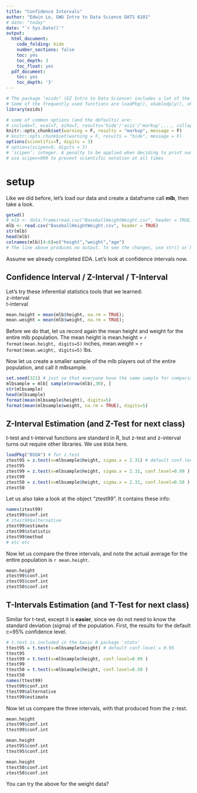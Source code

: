 ```yaml
---
title: "Confidence Intervals"
author: "Edwin Lo, GWU Intro to Data Science DATS 6101"
# date: "today"
date: "`r Sys.Date()`"
output:
  html_document:
    code_folding: hide
    number_sections: false
    toc: yes
    toc_depth: 3
    toc_float: yes
  pdf_document:
    toc: yes
    toc_depth: '3'
---
```


```r
# The package "ezids" (EZ Intro to Data Science) includes a lot of the helper functions we developed for the course. 
# Some of the frequently used functions are loadPkg(), xkabledply(), xkablesummary(), uzscale(), etc.
library(ezids)
```


```r
# some of common options (and the defaults) are: 
# include=T, eval=T, echo=T, results='hide'/'asis'/'markup',..., collapse=F, warning=T, message=T, error=T, cache=T, fig.width=6, fig.height=4, fig.dim=c(6,4) #inches, fig.align='left'/'center','right', 
knitr::opts_chunk$set(warning = F, results = "markup", message = F)
# knitr::opts_chunk$set(warning = F, results = "hide", message = F)
options(scientific=T, digits = 3) 
# options(scipen=9, digits = 3) 
# ‘scipen’: integer. A penalty to be applied when deciding to print numeric values in fixed or exponential notation.  Positive values bias towards fixed and negative towards scientific notation: fixed notation will be preferred unless it is more than ‘scipen’ digits wider.
# use scipen=999 to prevent scientific notation at all times
```


# setup 
Like we did before, let's load our data and create a dataframe call **mlb**, then take a look.

```r
getwd()
# mlb <- data.frame(read.csv("BaseballHeightWeight.csv", header = TRUE))
mlb <- read.csv("BaseballHeightWeight.csv", header = TRUE)
str(mlb)
head(mlb)
colnames(mlb)[4:6]=c("height","weight","age")
# The line above produces no output. To see the changes, use str() or head()
```

Assume we already completed EDA. Let's look at confidence intervals now.


## Confidence Interval / Z-Interval / T-Interval
Let's try these inferential statistics tools that we learned:  
z-interval  
t-interval  

```r
mean.height = mean(mlb$height, na.rm = TRUE); 
mean.weight = mean(mlb$weight, na.rm = TRUE); 
```

Before we do that, let us record again the mean height and weight for the entire mlb population. The mean height is mean.height = `r format(mean.height, digits=5)` inches, mean.weight = `r format(mean.weight, digits=5)` lbs. 

Now let us create a smaller sample of the mlb players out of the entire population, and call it mlbsample.
```r
set.seed(321) # just so that everyone have the same sample for comparison
mlbsample = mlb[ sample(nrow(mlb),30), ]
str(mlbsample)
head(mlbsample)
format(mean(mlbsample$height), digits=5)
format(mean(mlbsample$weight, na.rm = TRUE), digits=5)
```

## Z-Interval Estimation (and Z-Test for next class)
t-test and t-interval functions are standard in R, but z-test and z-interval turns out require other libraries. We use `BSDA` here.

```r
loadPkg("BSDA") # for z.test
ztest95 = z.test(x=mlbsample$height, sigma.x = 2.31) # default conf.level = 0.95
ztest95
ztest99 = z.test(x=mlbsample$height, sigma.x = 2.31, conf.level=0.99 )
ztest99
ztest50 = z.test(x=mlbsample$height, sigma.x = 2.31, conf.level=0.50 )
ztest50
```

Let us also take a look at the object "ztest99". It contains these info:
```r
names(ztest99)
ztest99$conf.int
# ztest99$alternative
ztest99$estimate
ztest99$statistic
ztest99$method
# etc etc
```

Now let us compare the three intervals, and note the actual average for the entire population is `r mean.height`.
```r
mean.height
ztest99$conf.int
ztest95$conf.int
ztest50$conf.int
```

## T-Intervals Estimation (and T-Test for next class)
Similar for t-test, except it is **easier**, since we do not need to know the standard deviation (sigma) of 
the population. First, the results for the default c=95% confidence level.
```r
# t.test is included in the basic R package 'stats'
ttest95 = t.test(x=mlbsample$height) # default conf.level = 0.95
ttest95
ttest99 = t.test(x=mlbsample$height, conf.level=0.99 )
ttest99
ttest50 = t.test(x=mlbsample$height, conf.level=0.50 )
ttest50
names(ttest99)
ttest99$conf.int
ttest99$alternative
ttest99$estimate
```


Now let us compare the three intervals, with that produced from the z-test.
```r
mean.height
ztest99$conf.int
ttest99$conf.int
```

```r
mean.height
ztest95$conf.int
ttest95$conf.int
```

```r
mean.height
ttest50$conf.int
ztest50$conf.int
```
You can try the above for the weight data?




